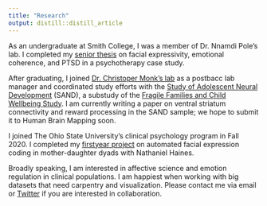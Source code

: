 ```yaml
---
title: "Research"
output: distill::distill_article
---
```


As an undergraduate at Smith College, I was a member of Dr. Nnamdi Pole's lab. I completed my [senior thesis](https://scholarworks.smith.edu/theses/1999/) on facial expressivity, emotional coherence, and PTSD in a psychotherapy case study. 

After graduating, I joined [Dr. Christoper Monk's lab](https://sites.lsa.umich.edu/monk-lab/) as a postbacc lab manager and coordinated study efforts with the [Study of Adolescent Neural Development](https://sites.lsa.umich.edu/monk-lab/current-projects/) (SAND), a substudy of the [Fragile Families and Child Wellbeing Study](https://fragilefamilies.princeton.edu/). I am currently writing a paper on ventral striatum connectivity and reward processing in the SAND sample; we hope to submit it to Human Brain Mapping soon.

I joined The Ohio State University's clinical psychology program in Fall 2020. I completed my [firstyear project](https://github.com/jrcalabrese/firstyear) on automated facial expression coding in mother-daughter dyads with Nathaniel Haines.

Broadly speaking, I am interested in affective science and emotion regulation in clinical populations. I am happiest when working with big datasets that need carpentry and visualization. Please contact me via email or [Twitter](https://twitter.com/jrosecalabrese) if you are interested in collaboration.